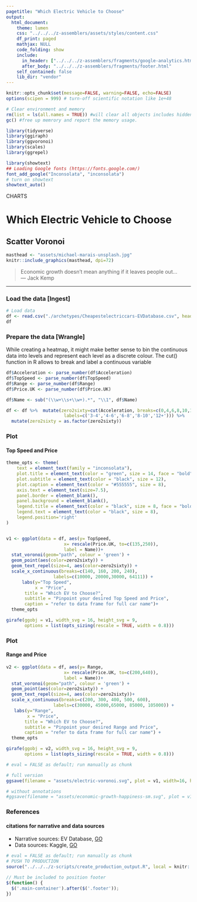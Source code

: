 ```yaml
---
pagetitle: "Which Electric Vehicle to Choose"
output:
  html_document:
    theme: lumen
    css: "../../../z-assemblers/assets/styles/content.css"
    df_print: paged
    mathjax: NULL
    code_folding: show
    include:
      in_header: ["../../../z-assemblers/fragments/google-analytics.html", "../../../z-assemblers/fragments/header.html"]
      after_body: "../../../z-assemblers/fragments/footer.html"
    self_contained: false
    lib_dir: "vendor"
---
```


```r

knitr::opts_chunk$set(message=FALSE, warning=FALSE, echo=FALSE)
options(scipen = 999) # turn-off scientific notation like 1e+48

# Clear environment and memory
rm(list = ls(all.names = TRUE)) #will clear all objects includes hidden objects.
gc() #free up memrory and report the memory usage.

library(tidyverse)
library(ggiraph)
library(ggvoronoi)
library(scales)
library(ggrepel)

library(showtext)
## Loading Google fonts (https://fonts.google.com/)
font_add_google("Inconsolata", "inconsolata")
# turn on showtext
showtext_auto()

```

<div class="activity">
CHARTS
</div>

# Which Electric Vehicle to Choose
## Scatter Voronoi


```r

masthead <- "assets/michael-marais-unsplash.jpg"
knitr::include_graphics(masthead, dpi=72)

```

> Economic growth doesn't mean anything if it leaves people out...\
--- Jack Kemp


***

### Load the data [Ingest]

```r

# Load data
df <- read.csv("./archetypes/Cheapestelectriccars-EVDatabase.csv", header = TRUE, stringsAsFactors = FALSE)
df

```

### Prepare the data [Wrangle]

While creating a heatmap, it might make better sense to bin the continuous data into levels and represent each level as a discrete colour. The cut() function in R allows to break and label a continuous variable

```r

df$Acceleration <- parse_number(df$Acceleration)
df$TopSpeed <- parse_number(df$TopSpeed)
df$Range <- parse_number(df$Range)
df$Price.UK <- parse_number(df$Price.UK)

df$Name <- sub("(\\w+\\s+\\w+).*", "\\1", df$Name)

df <- df %>%  mutate(zero2sixty=cut(Acceleration, breaks=c(0,4,6,8,10,12),
                      labels=c('3-4','4-6','6-8','8-10','12+'))) %>%
  mutate(zero2sixty = as.factor(zero2sixty))

```

### Plot 
#### Top Speed and Price


```r


theme_opts <- theme(
    text = element_text(family = "inconsolata"), 
    plot.title = element_text(color = "green", size = 14, face = "bold"),
    plot.subtitle = element_text(color = "black", size = 12),
    plot.caption = element_text(color = "#555555", size = 8),
    axis.text = element_text(size=7.5),
    panel.border = element_blank(),
    panel.background = element_blank(),
    legend.title = element_text(color = "black", size = 8, face = "bold"), # remove legend title
    legend.text = element_text(color = "black", size = 8),
    legend.position='right'
)


v1 <- ggplot(data = df, aes(y= TopSpeed,
                      x= rescale(Price.UK, to=c(135,250)),
                      label = Name))+
  stat_voronoi(geom="path", colour = 'green') +
  geom_point(aes(color=zero2sixty)) +
  geom_text_repel(size=4, aes(color=zero2sixty)) +
  scale_x_continuous(breaks=c(140, 160, 200, 240),
                  labels=c(10000, 20000,30000, 64111)) +
      labs(y="Top Speed",
           x = "Price",
       title = "Which EV to Choose?",
       subtitle = "Pinpoint your desired Top Speed and Price",
       caption = "refer to data frame for full car name")+
  theme_opts

girafe(ggobj = v1, width_svg = 16, height_svg = 9,
       options = list(opts_sizing(rescale = TRUE, width = 0.8)))

```
### Plot
#### Range and Price


```r

v2 <- ggplot(data = df, aes(y= Range,
                      x= rescale(Price.UK, to=c(200,640)),
                      label = Name))+
  stat_voronoi(geom="path", colour = 'green') +
  geom_point(aes(color=zero2sixty)) +
  geom_text_repel(size=4, aes(color=zero2sixty))+
  scale_x_continuous(breaks=c(200, 300, 400, 500, 600),
                  labels=c(30000, 45000,65000, 85000, 105000)) +
   labs(y="Range",
        x = "Price",
       title = "Which EV to Choose?",
       subtitle = "Pinpoint your desired Range and Price",
       caption = "refer to data frame for full car name") +
  theme_opts

girafe(ggobj = v2, width_svg = 16, height_svg = 9,
       options = list(opts_sizing(rescale = TRUE, width = 0.8)))

```



```r

# eval = FALSE as default; run manually as chunk

# full version
ggsave(filename = "assets/electric-voronoi.svg", plot = v1, width=16, height=9)

# without annotations
#ggsave(filename = "assets/economic-growth-happiness-sm.svg", plot = v1, width=4, height=2.25)

```


### References
#### citations for narrative and data sources

* Narrative sources: EV Database, [GO](https://ev-database.org){target="_blank"}
* Data sources: Kaggle, [GO](https://www.kaggle.com/kkhandekar/cheapest-electric-cars){target="_blank"}


```r

# eval = FALSE as default; run manually as chunk
# PUSH TO PRODUCTION
source("../../../z-scripts/create_production_output.R", local = knitr::knit_global())

```


```js

// Must be included to position footer
$(function() {
  $('.main-container').after($('.footer'));
})

```

